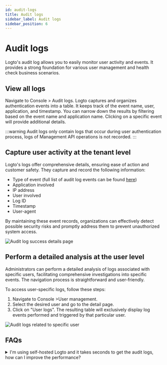 ```yaml
---
id: audit-logs
title: Audit logs
sidebar_label: Audit logs
sidebar_position: 6
---
```


# Audit logs

Logto's audit log allows you to easily monitor user activity and events. It provides a strong foundation for various user management and health check business scenarios.

## View all logs

Navigate to <CloudLink to="/audit-logs">Console > Audit logs</CloudLink>. Logto captures and organizes authentication events into a table. It keeps track of the event name, user, application, and timestamp. You can narrow down the results by filtering based on the event name and application name. Clicking on a specific event will provide additional details.

:::warning
Audit logs only contain logs that occur during user authentication process, logs of Management API operations is not recorded.
:::

## Capture user activity at the tenant level

Logto's logs offer comprehensive details, ensuring ease of action and customer safety. They capture and record the following information:

- Type of event (full list of audit log events can be found [here](https://github.com/logto-io/logto/blob/master/packages/console/src/consts/logs.ts))
- Application involved
- IP address
- User involved
- Log ID
- Timestamp
- User-agent

By maintaining these event records, organizations can effectively detect possible security risks and promptly address them to prevent unauthorized system access.

![Audit log success details page](./assets/audit-log-success-details-page.png)

## Perform a detailed analysis at the user level

Administrators can perform a detailed analysis of logs associated with specific users, facilitating comprehensive investigations into specific events. The navigation process is straightforward and user-friendly.

To access user-specific logs, follow these steps:

1. Navigate to <CloudLink to="/users">Console >User management</CloudLink>.
2. Select the desired user and go to the detail page.
3. Click on "User logs". The resulting table will exclusively display log events performed and triggered by that particular user.

![Audit logs related to specific user](./assets/audit-logs-related-to-specific-user.png)

## FAQs

<details>
<summary>I'm using self-hosted Logto and it takes seconds to get the audit logs, how can I improve the performance?</summary>

OSS users should add cronjob to clean up out-dated audit logs regularly.

</details>
